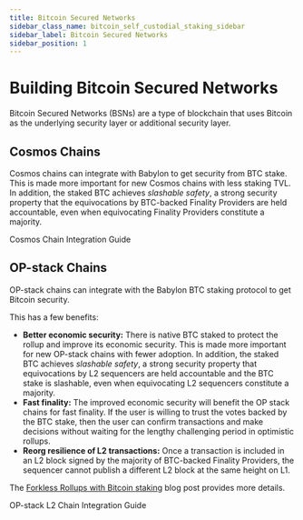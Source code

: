 ```yaml
---
title: Bitcoin Secured Networks
sidebar_class_name: bitcoin_self_custodial_staking_sidebar
sidebar_label: Bitcoin Secured Networks
sidebar_position: 1
---
```



# Building Bitcoin Secured Networks

Bitcoin Secured Networks (BSNs) are a type of blockchain that uses Bitcoin as the 
underlying security layer or additional security layer.


## Cosmos Chains

Cosmos chains can integrate with Babylon to get security from BTC stake. This is made more 
important for new Cosmos chains with less staking TVL. In addition, the staked BTC 
achieves *slashable safety*, a strong security property that the equivocations by 
BTC-backed Finality Providers are held accountable, even 
when equivocating Finality Providers constitute a majority.

<Link
  to="/developers/bsns/cosmos_chains"
>
    Cosmos Chain Integration Guide
</Link>

## OP-stack Chains

OP-stack chains can integrate with the Babylon BTC staking protocol to get Bitcoin 
security. 

This has a few benefits: 

- **Better economic security:** There is native BTC staked to protect the rollup and 
improve its economic security. This is made more important for new OP-stack chains with 
fewer adoption. In addition, the staked BTC achieves *slashable safety*, a strong 
security property that equivocations by L2 sequencers are held accountable and the BTC 
stake is slashable, even when equivocating L2 sequencers constitute a majority.
- **Fast finality:** The improved economic security will benefit the OP stack chains for 
fast finality. If the user is willing to trust the votes backed by the BTC stake, then 
the user can confirm transactions and make decisions without waiting for the lengthy 
challenging period in optimistic rollups.
- **Reorg resilience of L2 transactions:** Once a transaction is included in an L2 block 
signed by the majority of BTC-backed Finality Providers, the sequencer cannot publish a 
different L2 block at the same height on L1.

The [Forkless Rollups with Bitcoin staking](https://babylonchain.io/blog/forkless-rollups-with-bitcoin-staking) 
blog post provides more details.

<Link
  to="/developers/bsns/op_stack_chains"
>
    OP-stack L2 Chain Integration Guide
</Link>
